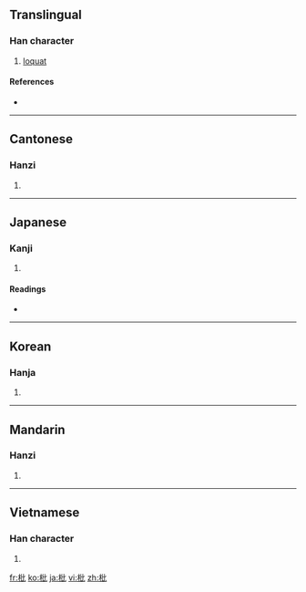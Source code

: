 ==Translingual==

===Han character===
{{Han char|rn=75|rad=木|as=04|sn=8|four=4191<sub>0</sub>|canj=木心心 (DPP)}}

# [[loquat]]

====References====
* {{Han ref|kx=0514.260|dkj=14528|dj=0902.100|hdz=21167.090|uh=6787|ud=26503|bh=AA4A|bd=43594}}

----

==Cantonese==

===Hanzi===
{{yue-hanzi|jyut=|y=pei4}}

# {{defn|Cantonese|sort=木04}}

----

==Japanese==

===Kanji===
{{ja-kanji|grade=|rs=木04}}

# {{defn|Japanese}}

====Readings====
* {{ja-readings|on=[[ひ]] (hi), [[び]] (bi)|kun=[[さじ]] (saji), [[くし]] (kushi), [[ならべる]] (naraberu)}}

----

==Korean==

===Hanja===
{{ko-hanja|hangeul=비|eumhun=|rv=bi|mr=pi|y=pi}}

# {{defn|Korean|sort=木04}}

----

==Mandarin==

===Hanzi===
{{cmn-hanzi|pin=[[pí]] ([[pi2]])|wg=p'i<sup>2</sup>}}

# {{defn|Mandarin|sort=木04}}

----

==Vietnamese==

===Han character===
{{vi-hantu|[[tì]]|rs=木04}}

# {{defn|Vietnamese|sort=木04}}

[[fr:枇]]
[[ko:枇]]
[[ja:枇]]
[[vi:枇]]
[[zh:枇]]
